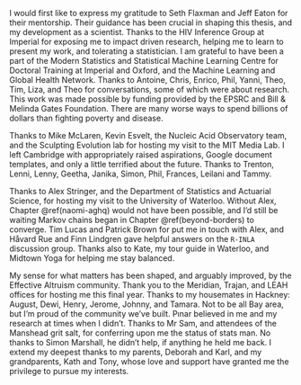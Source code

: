 I would first like to express my gratitude to Seth Flaxman and Jeff Eaton for their mentorship.
Their guidance has been crucial in shaping this thesis, and my development as a scientist.
<!-- Thanks to my examiners Adam Sykulski and Chris Paciorek. -->
Thanks to the HIV Inference Group at Imperial for exposing me to impact driven research, helping me to learn to present my work, and tolerating a statistician.
I am grateful to have been a part of the Modern Statistics and Statistical Machine Learning Centre for Doctoral Training at Imperial and Oxford, and the Machine Learning and Global Health Network.
Thanks to Antoine, Chris, Enrico, Phil, Yanni, Theo, Tim, Liza, and Theo for conversations, some of which were about research.
This work was made possible by funding provided by the EPSRC and Bill & Melinda Gates Foundation.
There are many worse ways to spend billions of dollars than fighting poverty and disease.

Thanks to Mike McLaren, Kevin Esvelt, the Nucleic Acid Observatory team, and the Sculpting Evolution lab for hosting my visit to the MIT Media Lab.
I left Cambridge with appropriately raised aspirations, Google document templates, and only a little terrified about the future.
Thanks to Trenton, Lenni, Lenny, Geetha, Janika, Simon, Phil, Frances, Leilani and Tammy.

Thanks to Alex Stringer, and the Department of Statistics and Actuarial Science, for hosting my visit to the University of Waterloo.
Without Alex, Chapter \@ref(naomi-aghq) would not have been possible, and I'd still be waiting Markov chains began in Chapter \@ref(beyond-borders) to converge.
Tim Lucas and Patrick Brown for put me in touch with Alex, and Håvard Rue and Finn Lindgren gave helpful answers on the `R-INLA` discussion group.
Thanks also to Kate, my tour guide in Waterloo, and Midtown Yoga for helping me stay balanced.

My sense for what matters has been shaped, and arguably improved, by the Effective Altruism community.
Thank you to the Meridian, Trajan, and LEAH offices for hosting me this final year.
Thanks to my housemates in Hackney: August, Dewi, Henry, Jerome, Johnny, and Tamara.
Not to be all Bay area, but I'm proud of the community we've built.
Pınar believed in me and my research at times when I didn't.
Thanks to Mr Sam, and attendees of the Manshead grit salt, for conferring upon me the status of stats man.
No thanks to Simon Marshall, he didn't help, if anything he held me back.
I extend my deepest thanks to my parents, Deborah and Karl, and my grandparents, Kath and Tony, whose love and support have granted me the privilege to pursue my interests.

<!-- \begin{flushright} -->
<!-- Adam Howes \\ -->
<!-- Imperial College London\\ -->
<!-- December 2023 -->
<!-- \end{flushright} -->
